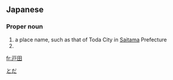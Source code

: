 ==Japanese==
{{ja-kanjitab|と|だ}}

===Proper noun===
{{ja-pos|とだ|proper}}

# a place name, such as that of Toda City in [[Saitama]] Prefecture
# {{surname|lang=ja|sort=とだ}}

[[Category:ja:Cities|とだ]]

[[fr:戸田]]